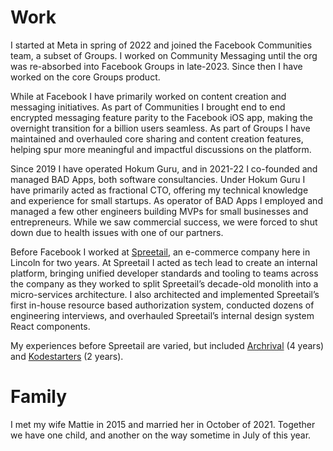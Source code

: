 ---
---

# Work

I started at Meta in spring of 2022 and joined the Facebook Communities team, a subset of Groups. I worked on Community Messaging until the org was re-absorbed into Facebook Groups in late-2023. Since then I have worked on the core Groups product.

While at Facebook I have primarily worked on content creation and messaging initiatives. As part of Communities I brought end to end encrypted messaging feature parity to the Facebook iOS app, making the overnight transition for a billion users seamless. As part of Groups I have maintained and overhauled core sharing and content creation features, helping spur more meaningful and impactful discussions on the platform.

Since 2019 I have operated Hokum Guru, and in 2021-22 I co-founded and managed BAD Apps, both software consultancies. Under Hokum Guru I have primarily acted as fractional CTO, offering my technical knowledge and experience for small startups. As operator of BAD Apps I employed and managed a few other engineers building MVPs for small businesses and entrepreneurs. While we saw commercial success, we were forced to shut down due to health issues with one of our partners. 

Before Facebook I worked at [Spreetail](https://www.spreetail.com/), an e-commerce company here in Lincoln for two years. At Spreetail I acted as tech lead to create an internal platform, bringing unified developer standards and tooling to teams across the company as they worked to split Spreetail’s decade-old monolith into a micro-services architecture. I also architected and implemented Spreetail’s first in-house resource based authorization system, conducted dozens of engineering interviews, and overhauled Spreetail’s internal design system React components.

My experiences before Spreetail are varied, but included [Archrival](https://archrival.com) (4 years) and [Kodestarters](https://www.kodestarters.com/) (2 years).

# Family
I met my wife Mattie in 2015 and married her in October of 2021. Together we have one child, and another on the way sometime in July of this year. 

